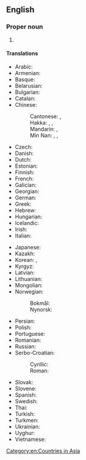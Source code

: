 ==English==
{{wikipedia}}

===Proper noun===
{{en-proper noun}}

# {{senseid|en|Q858}}{{n-g|The official name of [[Syria]].}}

====Translations====
{{trans-top|id=Q858|official name of Syria}}
* Arabic: {{t|ar|الْجُمْهُورِيَّة الْعَرَبِيَّة السُّورِيَّة‎|f}}
* Armenian: {{t|hy|Սիրիայի Արաբական Հանրապետություն}}
* Basque: {{t|eu|Siriako Arabiar Errepublika}}
* Belarusian: {{t|be|Сіры́йская Ара́бская Рэспу́бліка|f}}
* Bulgarian: {{t|bg|Сирийска Арабска Република|f}}
* Catalan: {{t|ca|República Àrab Siriana|f}}
* Chinese:
*: Cantonese: {{t|yue|阿拉伯敘利亞共和國|sc=Hani}}, {{t|yue|阿拉伯叙利亚共和国|tr=aa3 laai1 baak3 zeoi6 lei6 aa3 gung6 wo4 gwok3|sc=Hani}}
*: Hakka: {{t|hak|敘利亞阿拉伯共和國|sc=Hani}}, {{t|hak|敍利亞阿拉伯共和國|sc=Hani}}, {{t|hak|叙利亚阿拉伯共和国|tr=Si-li-á Â-lâ-pak Khiung-fò-koet, Si-li-â Â-lâ-pak Khiung-fò-koet|sc=Hani}}
*: Mandarin: {{t+|cmn|阿拉伯敘利亞共和國|sc=Hani}}, {{t|cmn|阿拉伯叙利亚共和国|tr=Ālābó Xùlìyà Gònghéguó|sc=Hani}}
*: Min Nan: {{t|nan|敘利亞阿拉伯共和國|sc=Hani}}, {{t|nan|敍利亞阿拉伯共和國|sc=Hani}}, {{t|nan|叙利亚阿拉伯共和国|tr=Sū-lī-a A-la-pek Kiōng-hô-kok, Su-lī-a A-la-pek Kiōng-hô-kok|sc=Hani}}
* Czech: {{t+|cs|Syrská arabská republika|f}}
* Danish: {{t|da|Den Syriske Arabiske Republik|c}}
* Dutch: {{t|nl|Arabische Republiek Syrië|f}}
* Estonian: {{t|et|Süüria Araabia Vabariik}}
* Finnish: {{t|fi|[[Syyrian]] [[arabitasavalta]]}}
* French: {{t|fr|République arabe syrienne|f}}
* Galician: {{t|gl|República Árabe Siria|f}}
* Georgian: {{t|ka|სირიის არაბული რესპუბლიკა}}
* German: {{t+|de|Arabische Republik Syrien|f}}
* Greek: {{t|el|Αραβική Δημοκρατία της Συρίας|f}}
* Hebrew: {{t|he|הַרֶפּוּבְּלִיקָה הַעֲרָבִית הַסוּרִית|tr=harepubeliqah ha‘aravit hasurit}}
* Hungarian: {{t|hu|Szíriai Arab Köztársaság}}
* Icelandic: {{t|is|Sýrlenska arabíska lýðveldið}}
* Irish: {{t|ga|Poblacht Arabach na Siria|f}}
* Italian: {{t|it|Repubblica Araba di Siria|f}}
{{trans-mid}}
* Japanese: {{t|ja|シリア・アラブ共和国|tr=(Shiria Arabu Kyōwakoku}}
* Kazakh: {{t|kk|Сирия Араб Республикасы}}
* Korean: {{t|ko|수리야 아라비야 공화국}}, {{t|ko|시리아 아랍 공화국}}
* Kyrgyz: {{t|ky|Сирия Араб Республикасы}}
* Latvian: {{t|lv|Sīrijas Arābu Republika|f}}
* Lithuanian: {{t|lt|Sirija Arabų Respublika|f}}
* Mongolian: {{t|mn|Арабын Бүгд Найрамдах Сири Улс}}
* Norwegian:
*: Bokmål: {{t|nb|Den arabiske republikk Syria|m}}
*: Nynorsk: {{t|nn|Den arabiske republikken Syria|m}}
* Persian: {{t|fa|جمهوری عربی سوریه |tr=jomhuri-ye arabye suriye}}
* Polish: {{t+|pl|Syryjska Republika Arabska|f}}
* Portuguese: {{t|pt|República Árabe Síria|f}}
* Romanian: {{t|ro|Republica Arabă Siriană|f}}
* Russian: {{t+|ru|Сири́йская Ара́бская Респу́блика|f|sc=Cyrl}}
* Serbo-Croatian:
*: Cyrillic: {{t|sh|Сиријска Арапска Република |f}}
*: Roman: {{t|sh|Sirijska Arapska Republika|f}}
* Slovak: {{t+|sk|Sýrska arabská republika|f}}
* Slovene: {{t|sl|Sirska arabska republika|f}}
* Spanish: {{t|es|República Árabe Siria|f}}
* Swedish: {{t|sv|Syriska arabiska republiken|c}}
* Thai: {{t|th|สาธารณรัฐอาหรับซีเรีย|tr=sǎa-taa-rá-ná-rát-aa-ràp-sii-riia}}
* Turkish: {{t+|tr|Suriye Arap Cumhuriyeti}}
* Turkmen: {{t|tk|Siriýa Arap Respublikasy}}
* Ukrainian: {{t|uk|Сирі́йська Ара́бська Респу́бліка|f}}
* Uyghur: {{t|ug|سۇرىيە ئەرەب جۇمھۇرىيىتى}}
* Vietnamese: {{t|vi|Cộng hòa Ả Rập Syria}}
{{trans-bottom}}

[[Category:en:Countries in Asia]]